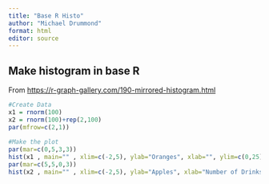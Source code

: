 ```yaml
---
title: "Base R Histo"
author: "Michael Drummond"
format: html
editor: source
---
```


## 

## Make histogram in base R

From <https://r-graph-gallery.com/190-mirrored-histogram.html>

```r
#Create Data
x1 = rnorm(100)
x2 = rnorm(100)+rep(2,100)
par(mfrow=c(2,1))
 
#Make the plot
par(mar=c(0,5,3,3))
hist(x1 , main="" , xlim=c(-2,5), ylab="Oranges", xlab="", ylim=c(0,25) , xaxt="n", las=1 , col="purple", breaks=10)
par(mar=c(5,5,0,3))
hist(x2 , main="" , xlim=c(-2,5), ylab="Apples", xlab="Number of Drinks", ylim=c(25,0) , las=1 , col="pink"  , breaks=10)
```

